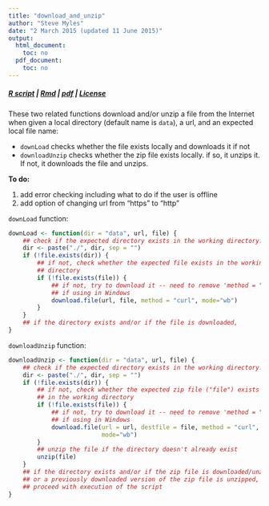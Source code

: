 ```yaml
---
title: "download_and_unzip"
author: "Steve Myles"
date: "2 March 2015 (updated 11 June 2015)"
output:
  html_document:
    toc: no
  pdf_document:
    toc: no
---
```

##### [R script](download_and_unzip.R) | [Rmd](download_and_unzip.Rmd) | [pdf](download_and_unzip.pdf) | [License](https://github.com/scumdogsteev/R-functions-and-such/blob/master/LICENSE)

These two related functions download and/or unzip a file from the Internet when 
given a local directory (default name is `data`), a url, and an expected local 
file name:

* `downLoad` checks whether the file exists locally and downloads it if not
* `downloadUnzip` checks whether the zip file exists locally.  if so, it unzips 
  it.  If not, it downloads the file and unzips.

**To do:**

1. add error checking including what to do if the user is offline
2. add option of changing url from "https" to "http"

`downLoad` function:

```r
downLoad <- function(dir = "data", url, file) {
    ## check if the expected directory exists in the working directory.
    dir <- paste("./", dir, sep = "")
    if (!file.exists(dir)) {
        ## if not, check whether the expected file exists in the working 
        ## directory
        if (!file.exists(file)) {
            ## if not, try to download it -- need to remove 'method = "curl"'
            ## if using in Windows
            download.file(url, file, method = "curl", mode="wb")
        }
    }
    ## if the directory exists and/or if the file is downloaded,
}
```

`downloadUnzip` function:

```r
downloadUnzip <- function(dir = "data", url, file) {
    ## check if the expected directory exists in the working directory.
    dir <- paste("./", dir, sep = "")
    if (!file.exists(dir)) {
        ## if not, check whether the expected zip file ("file") exists 
        ## in the working directory
        if (!file.exists(file)) {
            ## if not, try to download it -- need to remove 'method = "curl"'
            ## if using in Windows
            download.file(url = url, destfile = file, method = "curl", 
                          mode="wb")
        }
        ## unzip the file if the directory doesn't already exist
        unzip(file)     
    }
    ## if the directory exists and/or if the zip file is downloaded/unzipped
    ## or a previously downloaded version of the zip file is unzipped,
    ## proceed with execution of the script
}
```
